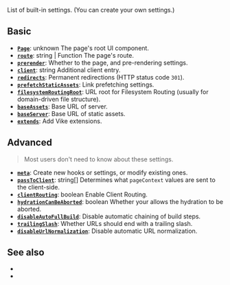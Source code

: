 
List of built-in settings. (You can <Link href="/meta">create your own settings</Link>.)


## Basic

- [**`Page`**](/Page): <TextType>unknown</TextType> The page's root UI component.
- [**`route`**](/routing): <TextType>string | Function</TextType> The page's route.
- [**`prerender`**](/prerender-config): Whether to <Link text="pre-render" href="/preredering" /> the page, and pre-rendering settings.
- [**`client`**](/client): <TextType>string</TextType> Additional client entry.
- [**`redirects`**](/redirects): Permanent redirections (HTTP status code `301`).
- [**`prefetchStaticAssets`**](/prefetchStaticAssets): Link prefetching settings.
- [**`filesystemRoutingRoot`**](/filesystemRoutingRoot): URL root for <Link href="/filesystem-routing">Filesystem Routing</Link> (usually for <Link href="/file-structure#domain-driven">domain-driven file structure</Link>).
- [**`baseAssets`**](/base-url): Base URL of server.
- [**`baseServer`**](/base-url): Base URL of static assets.
- [**`extends`**](/extends): Add <Link href="/extensions">Vike extensions</Link>.


## Advanced

> Most users don't need to know about these settings.

- [**`meta`**](/meta): Create new hooks or settings, or modify existing ones.
- [**`passToClient`**](/passToClient): <TextType>string[]</TextType> Determines what `pageContext` values are sent to the client-side.
- [**`clientRouting`**](/clientRouting): <TextType>boolean</TextType> Enable <Link href="/client-routing">Client Routing</Link>.
- [**`hydrationCanBeAborted`**](/hydrationCanBeAborted): <TextType>boolean</TextType>  Whether your <Link text="UI framework" href="/ui-framework" /> allows the <Link href="/hydration">hydration</Link> to be aborted.
- [**`disableAutoFullBuild`**](/disableAutoFullBuild): Disable automatic chaining of build steps.
- [**`trailingSlash`**](/url-normalization): Whether URLs should end with a trailing slash.
- [**`disableUrlNormalization`**](/url-normalization): Disable automatic URL normalization.


## See also

 - <Link href="/hooks" />
 - <Link href="/config" />
